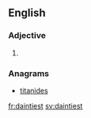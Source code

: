 ==English==

===Adjective===
{{head|en|adjective superlative form}}

# {{en-superlative of|dainty}}

===Anagrams===
* [[titanides#English|titanides]]

[[fr:daintiest]]
[[sv:daintiest]]